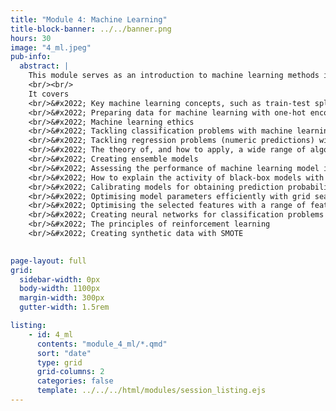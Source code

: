 ```yaml
---
title: "Module 4: Machine Learning"
title-block-banner: ../../banner.png
hours: 30
image: "4_ml.jpeg"
pub-info:
  abstract: |
    This module serves as an introduction to machine learning methods in Python. Students make use of packages including scikit-learn and tensorflow to train and assess machine learning models that can classify data into groups or predict a numeric value (e.g. length of stay). 
    <br/><br/>
    It covers
    <br/>&#x2022; Key machine learning concepts, such as train-test splits, accuracy, the bias-variance trade-off, and more  
    <br/>&#x2022; Preparing data for machine learning with one-hot encoding, feature engineering
    <br/>&#x2022; Machine learning ethics
    <br/>&#x2022; Tackling classification problems with machine learning
    <br/>&#x2022; Tackling regression problems (numeric predictions) with machine learning
    <br/>&#x2022; The theory of, and how to apply, a wide range of algorithms using the scikit-learn package: logistic regression, decision trees, random forests, XGBoost, LightGBM, and more
    <br/>&#x2022; Creating ensemble models
    <br/>&#x2022; Assessing the performance of machine learning model in classification and regression problems with accuracy, precision, recall, f1 score, confusion matrices, the receiver operating curve, the ROC AUC, and more
    <br/>&#x2022; How to explain the activity of black-box models with techniques such as individual conditional expectation (ICE) plots, partial dependence plots (PDPs), SHAP values, and more
    <br/>&#x2022; Calibrating models for obtaining prediction probabilities
    <br/>&#x2022; Optimising model parameters efficiently with grid search and the optuna framework
    <br/>&#x2022; Optimising the selected features with a range of feature selection approaches
    <br/>&#x2022; Creating neural networks for classification problems with the tensorflow package 
    <br/>&#x2022; The principles of reinforcement learning
    <br/>&#x2022; Creating synthetic data with SMOTE

    
page-layout: full
grid:
  sidebar-width: 0px
  body-width: 1100px
  margin-width: 300px
  gutter-width: 1.5rem

listing:
    - id: 4_ml
      contents: "module_4_ml/*.qmd"
      sort: "date"
      type: grid
      grid-columns: 2
      categories: false
      template: ../../../html/modules/session_listing.ejs
---
```

